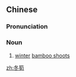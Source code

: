 {{also|冬笋}}
==Chinese==
{{zh-forms|s=冬笋}}

===Pronunciation===
{{zh-pron
|m=dōngsǔn
|c=dung1 seon2
|mn=tang-sún
|cat=n
}}

===Noun===
{{zh-noun}}

# [[winter]] [[bamboo shoots]]

[[zh:冬筍]]